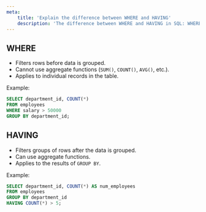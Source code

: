 ```yaml
---
meta:
    title: 'Explain the difference between WHERE and HAVING'
    description: 'The difference between WHERE and HAVING in SQL: WHERE filters data before grouping, HAVING after. Learn when and how to use these clauses.'
---
```


## WHERE

-   Filters rows before data is grouped.
-   Cannot use aggregate functions (`SUM()`, `COUNT()`, `AVG()`, etc.).
-   Applies to individual records in the table.

Example:

```sql
SELECT department_id, COUNT(*)
FROM employees
WHERE salary > 50000
GROUP BY department_id;
```

## HAVING

-   Filters groups of rows after the data is grouped.
-   Can use aggregate functions.
-   Applies to the results of `GROUP BY`.

Example:

```sql
SELECT department_id, COUNT(*) AS num_employees
FROM employees
GROUP BY department_id
HAVING COUNT(*) > 5;
```
